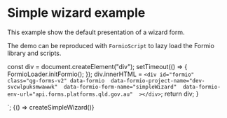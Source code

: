 
<Meta title="Examples/SimpleWizard" />

# Simple wizard example

This example show the default presentation of a wizard form.

The demo can be reproduced with `FormioScript` to lazy load the Formio library and scripts.

  const div = document.createElement("div");
  setTimeout(() => {
    FormioLoader.initFormio();
  });
  div.innerHTML = `
        <div id="formio" 
          class="qg-forms-v2"
          data-formio 
          data-formio-project-name="dev-svcwlpuksmwawwk" 
          data-formio-form-name="simpleWizard" 
          data-formio-env-url="api.forms.platforms.qld.gov.au" 
        ></div>
      `;
  return div;
}

<head>
  <script src="https://code.jquery.com/jquery-3.6.0.min.js"></script>
  <script src="https://static.qgov.net.au/formio-qld/v1/v1.x.x-latest/formio-script.prod.min.js"></script>
</head>
<body>
  <script>
${createSimpleWizard
  .toString()
  .replaceAll(
    "_helpers_FormioLoader__WEBPACK_IMPORTED_MODULE_3__",
    "FormLoader"
  )}
    FormioScript.init().then(() => {
      const div = createSimpleWizard();
      document.body.append(div);
    });
  </script>
</body>
`;

<Canvas withSource="open">
  <Story
    name="simpleWizard"
    parameters={{
      docs: {
        source: {
          code: createSimpleWizardCode,
        },
      },
    }}
  >
    {() => createSimpleWizard()}
  </Story>
</Canvas>
